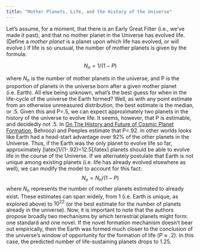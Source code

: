 ```yaml
---
title: "Mother Planets, Life, and the History of the Universe"
---
```


Let's assume, for a moment, that there is an Early Great Filter (i.e., we've made it past), and that no mother planet in the Universe has evolved life. (Define a _mother planet_ is a planet upon which life has evolved, or will evolve.) If life is so unusual, the number of mother planets is given by the formula:

$$N_n=1/(1-P)$$

where $N_n$ is the number of mother planets in the universe, and P is the proportion of planets in the universe born after a given mother planet (i.e. Earth). All else being unknown, what's the best guess for when in the life-cycle of the universe the Earth formed? Well, as with any point estimate from an otherwise unmeasured distribution, the best estimate is the median, or .5. Given this and P=.5, we can expect approximately two planets in the history of the universe to evolve life. It seems, however, that P is estimable, and decidedly not .5. In [On The History and Future of Cosmic Planet Formation](http://arxiv.org/pdf/1508.01202v1.pdf), Behroozi and Peeples estimate that P=.92. in other worlds looks like Earth had a head-start advantage over 92% of the other planets in the Universe. Thus, if the Earth was the only planet to evolve life so far, approximately [latex]1/(1-.92)=12.5[/latex] planets should be able to evolve life in the course of the Universe. If we alternately postulate that Earth is not unique among existing planets (i.e. life has already evolved elsewhere as well), we can modify the model to account for this fact: $$N_e=N_n/(1-P)$$ where $N_n$ represents the number of mother planets estimated to already exist. These estimates can span widely, from 1 (i.e. Earth is unique, as explored above) to $10^{22}$ (or the best estimate for the number of planets already in the universe). Now, it is important to note that the authors propose broadly two mechanisms by which terrestrial planets might form: one standard and one novel. If the novel formation mechanism doesn't bear out empirically, then the Earth was formed much closer to the conclusion of the universe's window of opportunity for the formation of life ($P\approx.2$). In this case, the predicted number of life-sustaining planets drops to 1.25.